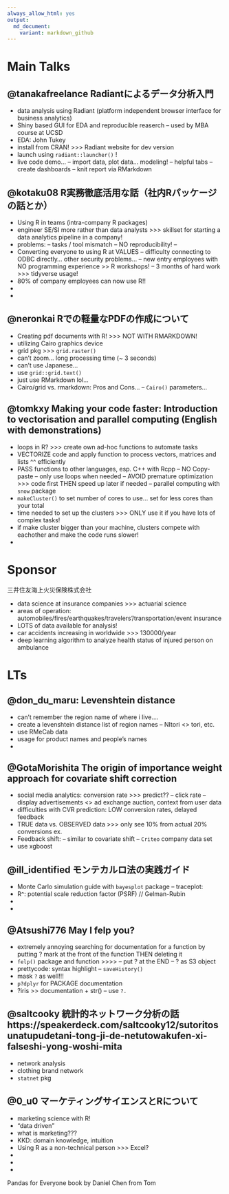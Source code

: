 ```yaml
---
always_allow_html: yes
output: 
  md_document:
    variant: markdown_github
---
```


# Main Talks

## @tanakafreelance 	Radiantによるデータ分析入門 	

- data analysis using Radiant (platform independent browser interface for business analytics)
- Shiny based GUI for EDA and reproducible reaserch 
-- used by MBA course at UCSD
- EDA: John Tukey
- install from CRAN! >>> Radiant website for dev version
- launch using `radiant::launcher()` !
- live code demo...
-- import data, plot data... modeling!
-- helpful tabs
-- create dashboards
-- knit report via RMarkdown

## @kotaku08 	R実務徹底活用な話（社内Rパッケージの話とか） 	

- Using R in teams (intra-company R packages)
- engineer SE/SI more rather than data analysts >>> skillset for starting a data analytics pipeline in a company!
- problems: 
-- tasks / tool mismatch
-- NO reproducibility!
-- 
- Converting everyone to using R at VALUES
-- difficulty connecting to ODBC directly... other security problems...
-- new entry employees with NO programming experience >> R workshops!
-- 3 months of hard work >>> tidyverse usage!
- 80% of company employees can now use R!!
- 
-

## @neronkai 	Rでの軽量なPDFの作成について 	
- Creating pdf documents with R! >>> NOT WITH RMARKDOWN!
- utilizing Cairo graphics device
- grid pkg >>> `grid.raster()`
- can't zoom... long processing time (~ 3 seconds)
- can't use Japanese...
- use `grid::grid.text()`
- just use RMarkdown lol...
- Cairo/grid vs. rmarkdown: Pros and Cons...
-- `Cairo()` parameters...

## @tomkxy 	Making your code faster: Introduction to vectorisation and parallel computing (English with demonstrations)

- loops in R? >>> create own ad-hoc functions to automate tasks
- VECTORIZE code and apply function to process vectors, matrices and lists ^^ efficiently
- PASS functions to other languages, esp. C++ with Rcpp
-- NO Copy-paste
-- only use loops when needed
-- AVOID premature optimization >>> code first THEN speed up later if needed
-- parallel computing with `snow` package
- `makeCluster()` to set number of cores to use... set for less cores than your total
- time needed to set up the clusters >>> ONLY use it if you have lots of complex tasks!
- if make cluster bigger than your machine, clusters compete with eachother and make the code runs slower!
- 

# Sponsor

三井住友海上火災保険株式会社

- data science at insurance companies >>> actuarial science
- areas of operation: automobiles/fires/earthquakes/travelers'/transportation/event insurance
- LOTS of data available for analysis!  
- car accidents increasing in worldwide >>> 130000/year
- deep learning algorithm to analyze health status of injured person on ambulance

# LTs

## @don_du_maru: Levenshtein distance 

- can't remember the region name of where i live....
- create a levenshtein distance list of region names
-- NItori <> tori, etc.
- use RMeCab data
- usage for product names and people's names
- 

## @GotaMorishita 	The origin of importance weight approach for covariate shift correction 	
- social media analytics: conversion rate >>> predict??
-- click rate 
-- display advertisements <> ad exchange auction, context from user data
- difficulties with CVR prediction: LOW conversion rates, delayed feedback
- TRUE data vs. OBSERVED data >>> only see 10% from actual 20% conversions ex.
- Feedback shift:
-- similar to covariate shift 
-- `Criteo` company data set
- use xgboost 

## @ill_identified 	モンテカルロ法の実践ガイド 	

- Monte Carlo simulation guide with `bayesplot` package
-- traceplot: 
- R^: potential scale reduction factor (PSRF)   // Gelman-Rubin 
- 
-

## @Atsushi776 	May I felp you? 	

- extremely annoying searching for documentation for a function by putting ? mark at the front of the function THEN deleting it 
- `felp()` package and function >>>>
-- put ? at the END 
-- ? as S3 object
- prettycode: syntax highlight
-- `saveHistory()`
- mask `?` as well!!!
- `p?dplyr` for PACKAGE documentation
- ?iris >> documentation + str() 
-- use `?.`


## @saltcooky 	統計的ネットワーク分析の話 	https://speakerdeck.com/saltcooky12/sutoritosunatupudetani-tong-ji-de-netutowakufen-xi-falseshi-yong-woshi-mita

- network analysis
- clothing brand network
- `statnet` pkg

## @0_u0 	マーケティングサイエンスとRについて 	

- marketing science with R! 
- "data driven"
- what is marketing???
- KKD: domain knowledge, intuition
- Using R as a non-technical person >>> Excel? 
- 
-
-


Pandas for Everyone book by Daniel Chen from Tom